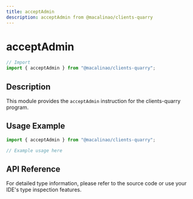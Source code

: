 ```yaml
---
title: acceptAdmin
description: acceptAdmin from @macalinao/clients-quarry
---
```


# acceptAdmin

```typescript
// Import
import { acceptAdmin } from "@macalinao/clients-quarry";
```

## Description

This module provides the `acceptAdmin` instruction for the clients-quarry program.

## Usage Example

```typescript
import { acceptAdmin } from "@macalinao/clients-quarry";

// Example usage here
```

## API Reference

For detailed type information, please refer to the source code or use your IDE's type inspection features.
